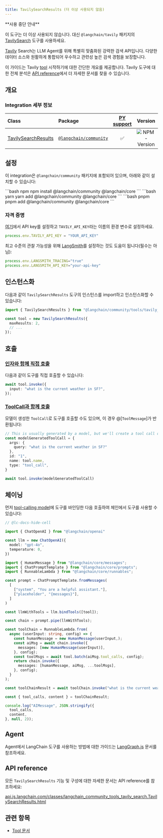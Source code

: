 ```yaml
---
title: TavilySearchResults (더 이상 사용되지 않음)
---
```


<Info>
**사용 중단 안내**

이 도구는 더 이상 사용되지 않습니다. 대신 `@langchain/tavily` 패키지의 [TavilySearch](./tavily_search) 도구를 사용하세요.

</Info>

[Tavily](https://tavily.com/) Search는 LLM Agent를 위해 특별히 맞춤화된 강력한 검색 API입니다. 다양한 데이터 소스와 원활하게 통합되어 우수하고 관련성 높은 검색 경험을 보장합니다.

이 가이드는 Tavily [tool](/oss/integrations/tools/) 시작하기에 대한 간단한 개요를 제공합니다. Tavily 도구에 대한 전체 분석은 [API reference](https://v03.api.js.langchain.com/classes/_langchain_community.tools_tavily_search.TavilySearchResults.html)에서 더 자세한 문서를 찾을 수 있습니다.

## 개요

### Integration 세부 정보

| Class | Package | [PY support](https://python.langchain.com/docs/integrations/tools/tavily_search/) | Version |
| :--- | :--- | :---: | :---: |
| [TavilySearchResults](https://api.js.langchain.com/classes/langchain_community_tools_tavily_search.TavilySearchResults.html) | [`@langchain/community`](https://www.npmjs.com/package/@langchain/community) | ✅ |  ![NPM - Version](https://img.shields.io/npm/v/@langchain/community?style=flat-square&label=%20&) |

## 설정

이 integration은 `@langchain/community` 패키지에 포함되어 있으며, 아래와 같이 설치할 수 있습니다:

<CodeGroup>
```bash npm
npm install @langchain/community @langchain/core
```
```bash yarn
yarn add @langchain/community @langchain/core
```
```bash pnpm
pnpm add @langchain/community @langchain/core
```
</CodeGroup>

### 자격 증명

[여기](https://app.tavily.com)에서 API key를 설정하고 `TAVILY_API_KEY`라는 이름의 환경 변수로 설정하세요.

```typescript
process.env.TAVILY_API_KEY = "YOUR_API_KEY"
```

최고 수준의 관찰 가능성을 위해 [LangSmith](https://smith.langchain.com/)를 설정하는 것도 도움이 됩니다(필수는 아님):

```typescript
process.env.LANGSMITH_TRACING="true"
process.env.LANGSMITH_API_KEY="your-api-key"
```

## 인스턴스화

다음과 같이 `TavilySearchResults` 도구의 인스턴스를 import하고 인스턴스화할 수 있습니다:

```typescript
import { TavilySearchResults } from "@langchain/community/tools/tavily_search";

const tool = new TavilySearchResults({
  maxResults: 2,
  // ...
});
```

## 호출

### [인자와 함께 직접 호출](/oss/langchain/tools)

다음과 같이 도구를 직접 호출할 수 있습니다:

```typescript
await tool.invoke({
  input: "what is the current weather in SF?",
});
```

### [ToolCall과 함께 호출](/oss/langchain/tools)

모델이 생성한 `ToolCall`로 도구를 호출할 수도 있으며, 이 경우 @[`ToolMessage`]가 반환됩니다:

```typescript
// This is usually generated by a model, but we'll create a tool call directly for demo purposes.
const modelGeneratedToolCall = {
  args: {
    query: "what is the current weather in SF?"
  },
  id: "1",
  name: tool.name,
  type: "tool_call",
}

await tool.invoke(modelGeneratedToolCall)
```

## 체이닝

먼저 [tool-calling model](/oss/langchain/tools/)에 도구를 바인딩한 다음 호출하여 체인에서 도구를 사용할 수 있습니다:

```typescript
// @lc-docs-hide-cell

import { ChatOpenAI } from "@langchain/openai"

const llm = new ChatOpenAI({
  model: "gpt-4o",
  temperature: 0,
})
```

```typescript
import { HumanMessage } from "@langchain/core/messages";
import { ChatPromptTemplate } from "@langchain/core/prompts";
import { RunnableLambda } from "@langchain/core/runnables";

const prompt = ChatPromptTemplate.fromMessages(
  [
    ["system", "You are a helpful assistant."],
    ["placeholder", "{messages}"],
  ]
)

const llmWithTools = llm.bindTools([tool]);

const chain = prompt.pipe(llmWithTools);

const toolChain = RunnableLambda.from(
  async (userInput: string, config) => {
    const humanMessage = new HumanMessage(userInput,);
    const aiMsg = await chain.invoke({
      messages: [new HumanMessage(userInput)],
    }, config);
    const toolMsgs = await tool.batch(aiMsg.tool_calls, config);
    return chain.invoke({
      messages: [humanMessage, aiMsg, ...toolMsgs],
    }, config);
  }
);

const toolChainResult = await toolChain.invoke("what is the current weather in sf?");
```

```typescript
const { tool_calls, content } = toolChainResult;

console.log("AIMessage", JSON.stringify({
  tool_calls,
  content,
}, null, 2));
```

## Agent

Agent에서 LangChain 도구를 사용하는 방법에 대한 가이드는 [LangGraph.js](https://langchain-ai.github.io/langgraphjs/) 문서를 참조하세요.

## API reference

모든 `TavilySearchResults` 기능 및 구성에 대한 자세한 문서는 API reference를 참조하세요:

[api.js.langchain.com/classes/langchain_community_tools_tavily_search.TavilySearchResults.html](https://api.js.langchain.com/classes/langchain_community_tools_tavily_search.TavilySearchResults.html)

## 관련 항목

* [Tool 문서](/oss/langchain/tools)
